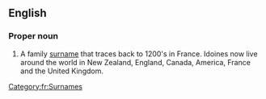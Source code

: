 {{see|idoine}}
==English==

===Proper noun===
{{en-proper noun}}

# A family [[surname]] that traces back to 1200's in France. Idoines now live around the world in New Zealand, England, Canada, America, France and the United Kingdom.

[[Category:fr:Surnames]]